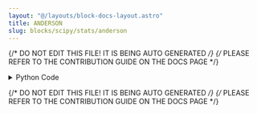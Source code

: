 ```yaml
---
layout: "@/layouts/block-docs-layout.astro"
title: ANDERSON
slug: blocks/scipy/stats/anderson
---
```


{/* DO NOT EDIT THIS FILE! IT IS BEING AUTO GENERATED */}
{/* PLEASE REFER TO THE CONTRIBUTION GUIDE ON THE DOCS PAGE */}


<PythonDocsDisplay docstring={docstring} />

<details>
<summary>Python Code</summary>

```python
from flojoy import OrderedPair, flojoy, Matrix, Scalar
import numpy as np
from collections import namedtuple
from typing import Literal

import scipy.stats


@flojoy
def ANDERSON(
    default: OrderedPair | Matrix,
    dist: str = "norm",
    select_return: Literal[
        "statistic", "critical_values", "significance_level"
    ] = "statistic",
) -> OrderedPair | Matrix | Scalar:
    """The ANDERSON node is based on a numpy or scipy function.

    The description of that function is as follows:

        Anderson-Darling test for data coming from a particular distribution.

        The Anderson-Darling test tests the null hypothesis that a sample is drawn from a population that follows a particular distribution.
        For the Anderson-Darling test, the critical values depend on which distribution is being tested against.
        This function works for normal, exponential, logistic, or Gumbel (Extreme Value Type I) distributions.

    Parameters
    ----------
    select_return : This function has returns multiple objects ['statistic', 'critical_values', 'significance_level'].
        Select the desired one to return.
        See the respective function docs for descriptors.
    x : array_like
        Array of sample data.
    dist : {'norm', 'expon', 'logistic', 'gumbel', 'gumbel_l', 'gumbel_r', 'extreme1'}, optional
        The type of distribution to test against.
        The default is 'norm'.
        The names 'extreme1', 'gumbel_l' and 'gumbel' are synonyms for the same distribution.

    Returns
    -------
    DataContainer
        type 'ordered pair', 'scalar', or 'matrix'
    """

    result = scipy.stats.anderson(
        x=default.y,
        dist=dist,
    )

    return_list = ["statistic", "critical_values", "significance_level"]
    if isinstance(result, tuple):
        res_dict = {}
        num = min(len(result), len(return_list))
        for i in range(num):
            res_dict[return_list[i]] = result[i]
        result = res_dict[select_return]
    else:
        result = result._asdict()
        result = result[select_return]

    if isinstance(result, np.ndarray):
        result = OrderedPair(x=default.x, y=result)
    else:
        assert isinstance(
            result, np.number | float | int
        ), f"Expected np.number, float or int for result, got {type(result)}"
        result = Scalar(c=float(result))

    return result

```

[Find this Flojoy Block on GitHub](https://github.com/flojoy-ai/blocks/blob/main/blocks/SCIPY/STATS/ANDERSON/ANDERSON.py)

</details>

{/* DO NOT EDIT THIS FILE! IT IS BEING AUTO GENERATED */}
{/* PLEASE REFER TO THE CONTRIBUTION GUIDE ON THE DOCS PAGE */}
